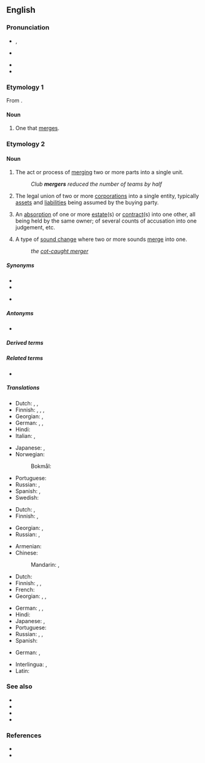 ==English==
{{wikipedia}}

===Pronunciation===
* {{a|GA}} {{enPR|mûrʹjər}}, {{IPA|en|/ˈmɝdʒɚ/}}
* {{a|RP}} {{IPA|en|/ˈmɜːdʒə/}}
* {{rhymes|en|ɜː(ɹ)dʒə(ɹ)}}
* {{hyphenation|en|merg|er}}

===Etymology 1===
From {{suffix|en|merge|er|id2=agent noun}}.

====Noun====
{{en-noun}}

# One that [[merge]]s.

===Etymology 2===
{{bor|en|fro|merger|t=verb used as noun}}

====Noun====
{{en-noun}}

# The act or process of [[merge|merging]] two or more parts into a single unit.
#: ''Club '''mergers''' reduced the number of teams by half''
# {{lb|en|economics}} The legal union of two or more [[corporation]]s into a single entity, typically [[asset]]s and [[liability|liabilities]] being assumed by the buying party.
# {{lb|en|legal}} An [[absorption]] of one or more [[estate]](s) or [[contract]](s) into one other, all being held by the same owner; of several counts of accusation into one judgement, etc.
# {{lb|en|phonology}} A type of [[sound change]] where two or more sounds [[merge]] into one.
#: ''the [[cot-caught merger]]''

=====Synonyms=====
* {{l|en|combination}}
* {{l|en|fusion}}
* {{sense|linguistics}} {{l|en|phonemic merger}}

=====Antonyms=====
* {{l|en|division}}

=====Derived terms=====
{{der3|en
|cot-caught merger
|low back merger
|phonemic merger
|pin-pen merger
|wine-whine merger
|megamerger
|demerger
|premerger
|postmerger
|antimerger
|nonmerger
|father-bother merger
|multimerger
|Mary-marry-merry merger
|horse-hoarse merger
|mergerless
|line-loin merger}}

=====Related terms=====
* {{l|en|mergence}}

=====Translations=====
{{trans-top|the act or process of merging}}
* Dutch: {{t|nl|samensmelting|f}}, {{t|nl|versmelting}}, {{t+|nl|fusie|f}}
* Finnish: {{t+|fi|yhdistyminen}}, {{t|fi|yhteensulautuminen}}, {{t+|fi|sulautuminen}}, {{t|fi|sulauttaminen}}
* Georgian: {{t|ka|შერწყმა}}, {{t|ka|გაერთიანება}}
* German: {{t+|de|Verschmelzung|f}}, {{t+|de|Fusion|f}}, {{t|de|Zusammenfügung|f}}
* Hindi: {{t+|hi|विलय|m}}
* Italian: {{t+|it|fusione|f}}, {{t+|it|unione|f}}
{{trans-mid}}
* Japanese: {{t+|ja|合併|tr=がっぺい, gappei|sc=Jpan}}, {{t+|ja|統合|tr=とうごう, tōgō|sc=Jpan}}
* Norwegian:
*: Bokmål: {{t+|nb|sammenslåing|m|f}}
* Portuguese: {{t+|pt|fusão|f}}
* Russian: {{t+|ru|слия́ние|n}}, {{t+|ru|поглоще́ние|n}} {{qualifier|takeover, absorption}}
* Spanish: {{t+|es|fusión|f}}, {{t+|es|unión|f}}
* Swedish: {{t+|sv|sammanslagning}}
{{trans-bottom}}

{{trans-top|an absorption into one estate, contract etc.}}
* Dutch: {{t|nl|opslorping}}, {{t|nl|amalgamatie|f}}
* Finnish: {{t+|fi|sulautuminen}}, {{t+|fi|sulautuma}}
{{trans-mid}}
* Georgian: {{t|ka|შთანთქმა}}, {{t|ka|შერწყმა}}
* Russian: {{t+|ru|слия́ние|n}}, {{t+|ru|поглоще́ние|n}} {{qualifier|takeover, absorption}}
{{trans-bottom}}

{{trans-see|type of sound change merging two or more sounds|phonemic merger}}

{{trans-top|the legal union of two or more corporations}}
* Armenian: {{t+|hy|միաձուլում|sc=Armn}}
* Chinese:
*: Mandarin: {{t+|cmn|合併|sc=Hani}}, {{t+|cmn|合并|tr=hébìng|sc=Hani}}
* Dutch: {{t+|nl|fusie|f}}
* Finnish: {{t+|fi|fuusio}}, {{t+|fi|yritysfuusio}}, {{t+|fi|sulautuminen}}
* French: {{t+|fr|fusion|f}}
* Georgian: {{t|ka|შერწყმა}}, {{t|ka|შეერთება}}, {{t|ka|გაერთიანება}}
{{trans-mid}}
* German: {{t+|de|Fusion|f}}, {{t|de|Firmenzusammenschluss|m}}, {{t+|de|Zusammenschluss|m}}
* Hindi: {{t+|hi|विलय|m}}
* Japanese: {{t+|ja|合併|tr=がっぺい, gappei|sc=Jpan}}, {{t+|ja|統合|tr=とうごう, tōgō|sc=Jpan}}
* Portuguese: {{t+|pt|fusão|f}}
* Russian: {{t+|ru|слия́ние|n}}, {{t+|ru|поглоще́ние|n}} {{qualifier|takeover, absorption}}, {{t+|ru|объедине́ние|n}}
* Spanish: {{t+|es|fusión|f}}
{{trans-bottom}}

{{checktrans-top}}
* German: {{t+check|de|Zusammenschluss|m}}, {{t+check|de|Fusion|f}}
{{trans-mid}}
* Interlingua: {{t-check|ia|fusion}}, {{t-check|ia|fusionamento}}
* Latin: {{t-check|la|fusio|f}}
{{trans-bottom}}

===See also===
* {{l|en|alliance}}
* {{l|en|buyout}}
* {{l|en|sellout}}
* {{l|en|takeover}}

===References===
* {{R:OneLook}}
* {{R:Century 1911}}